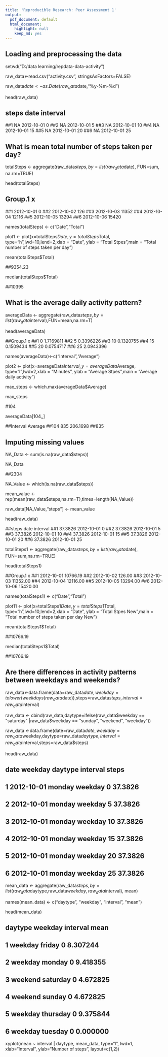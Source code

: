 ---
title: 'Reproducible Research: Peer Assessment 1'
output:
  pdf_document: default
  html_document:
    highlight: null
    keep_md: yes
---


## Loading and preprocessing the data

setwd("D:/data learning/repdata-data-activity")

raw_data<-read.csv("activity.csv", stringsAsFactors=FALSE)


raw_data$date<-as.Date(raw_data$date,"%y-%m-%d")

head(raw_data)

##  steps       date interval
##1    NA 2012-10-01        0
##2    NA 2012-10-01        5
##3    NA 2012-10-01       10
##4    NA 2012-10-01       15
##5    NA 2012-10-01       20
##6    NA 2012-10-01       25


## What is mean total number of steps taken per day?
totalSteps <- aggregate(raw_data$steps, by=list(raw_data$date), FUN=sum, na.rm=TRUE)

head(totalSteps)

##     Group.1     x
##1 2012-10-01     0
##2 2012-10-02   126
##3 2012-10-03 11352
##4 2012-10-04 12116
##5 2012-10-05 13294
##6 2012-10-06 15420

names(totalSteps) <- c("Date","Total")

plot1 <- plot(x=totalSteps$Date,y=totalSteps$Total, type="h",lwd=10,lend=2,xlab = "Date", ylab = "Total Stpes",main = "Total number of steps taken per day")

mean(totalSteps$Total)

##9354.23

median(totalSteps$Total)

##10395


## What is the average daily activity pattern?

averageData <- aggregate(raw_data$steps,by=list(raw_data$interval),FUN=mean,na.rm=T)

head(averageData)

##Group.1         x
##1       0 1.7169811
##2       5 0.3396226
##3      10 0.1320755
##4      15 0.1509434
##5      20 0.0754717
##6      25 2.0943396

names(averageData)<-c("Interval","Average")

plot2 <- plot(x=averageData$Interval,y=averageData$Average, type="l",lwd=2,xlab = "Minutes", ylab = "Average Stpes",main = "Average daily activity")

max_steps <- which.max(averageData$Average)

max_steps

#104

averageData[104,,]

##Interval  Average
##104      835 206.1698
##835


## Imputing missing values

NA_Data <- sum(is.na(raw_data$steps))

NA_Data

##2304

NA_Value <- which(is.na(raw_data$steps))

mean_value <- rep(mean(raw_data$steps,na.rm=T),times=length(NA_Value))

raw_data[NA_Value,"steps"] <- mean_value

head(raw_data)

##steps       date interval
##1 37.3826 2012-10-01        0
##2 37.3826 2012-10-01        5
##3 37.3826 2012-10-01       10
##4 37.3826 2012-10-01       15
##5 37.3826 2012-10-01       20
##6 37.3826 2012-10-01       25

totalSteps1 <- aggregate(raw_data$steps, by=list(raw_data$date), FUN=sum,na.rm=TRUE)

head(totalSteps1)

##Group.1        x
##1 2012-10-01 10766.19
##2 2012-10-02   126.00
##3 2012-10-03 11352.00
##4 2012-10-04 12116.00
##5 2012-10-05 13294.00
##6 2012-10-06 15420.00

names(totalSteps1) <- c("Date","Total")

plot11 <- plot(x=totalSteps1$Date,y=totalSteps1$Total, type="h",lwd=10,lend=2,xlab = "Date", ylab = "Total Stpes New",main = "Total number of steps taken per day New")

mean(totalSteps1$Total)

##10766.19

median(totalSteps1$Total)

##10766.19

## Are there differences in activity patterns between weekdays and weekends?

raw_data<-data.frame(data=raw_data$date,weekday=tolower(weekdays(raw_data$date)),steps=raw_data$steps,interval=raw_data$interval)

raw_data <- cbind(raw_data,daytype=ifelse(raw_data$weekday == "saturday" |raw_data$weekday == "sunday", "weekend", "weekday"))

raw_data <-data.frame(date=raw_data$date,weekday=raw_data$weekday,daytype=raw_data$daytype,interval=raw_data$interval,steps=raw_data$steps)

head(raw_data)

##         date weekday daytype interval   steps
## 1 2012-10-01  monday weekday        0 37.3826
## 2 2012-10-01  monday weekday        5 37.3826
## 3 2012-10-01  monday weekday       10 37.3826
## 4 2012-10-01  monday weekday       15 37.3826
## 5 2012-10-01  monday weekday       20 37.3826
## 6 2012-10-01  monday weekday       25 37.3826

mean_data <- aggregate(raw_data$steps,by=list(raw_data$daytype,raw_data$weekday, raw_data$interval), mean)

names(mean_data) <- c("daytype", "weekday", "interval", "mean")

head(mean_data)

##   daytype  weekday interval     mean
## 1 weekday   friday        0 8.307244
## 2 weekday   monday        0 9.418355
## 3 weekend saturday        0 4.672825
## 4 weekend   sunday        0 4.672825
## 5 weekday thursday        0 9.375844
## 6 weekday  tuesday        0 0.000000

xyplot(mean ~ interval | daytype, mean_data, type="l", lwd=1, xlab="Interval", ylab="Number of steps", layout=c(1,2))